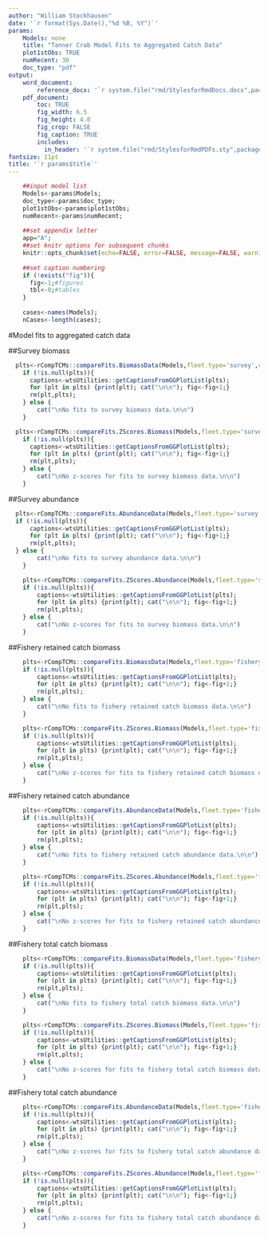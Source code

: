 ```yaml
---
author: "William Stockhausen"
date: '`r format(Sys.Date(),"%d %B, %Y")`'
params: 
    Models: none
    title: "Tanner Crab Model Fits to Aggregated Catch Data" 
    plot1stObs: TRUE
    numRecent: 30
    doc_type: "pdf"
output: 
    word_document: 
        reference_docx: '`r system.file("rmd/StylesforRmdDocs.docx",package="wtsUtilities")`'
    pdf_document: 
        toc: TRUE
        fig_width: 6.5
        fig_height: 4.0
        fig_crop: FALSE
        fig_caption: TRUE
        includes:
          in_header: '`r system.file("rmd/StylesforRmdPDFs.sty",package="wtsUtilities")`'
fontsize: 11pt
title: '`r params$title`'
---
```


```r
    ##input model list
    Models<-params$Models;
    doc_type<-params$doc_type;
    plot1stObs<-params$plot1stObs;
    numRecent<-params$numRecent;
    
    ##set appendix letter
    app="A";
    ##set knitr options for subsequent chunks
    knitr::opts_chunk$set(echo=FALSE, error=FALSE, message=FALSE, warning=FALSE, concordance=TRUE, fig.width=6.5, fig.height=7.0, dpi=300)
    
    ##set caption numbering
    if (!exists("fig")){
      fig<-1;#figures
      tbl<-0;#tables
    }
    
    cases<-names(Models);
    nCases<-length(cases);
```

#Model fits to aggregated catch data

##Survey biomass

```r
  plts<-rCompTCMs::compareFits.BiomassData(Models,fleet.type='survey',catch.type='index',plot1stObs=plot1stObs,verbose=FALSE,numRecent=numRecent);
    if (!is.null(plts)){
      captions<-wtsUtilities::getCaptionsFromGGPlotList(plts);
      for (plt in plts) {print(plt); cat("\n\n"); fig<-fig+1;}
      rm(plt,plts);
    } else {
        cat("\nNo fits to survey biomass data.\n\n")
    }
```

```r
  plts<-rCompTCMs::compareFits.ZScores.Biomass(Models,fleet.type='survey',catch.type='index',verbose=FALSE);
    if (!is.null(plts)){
      captions<-wtsUtilities::getCaptionsFromGGPlotList(plts);
      for (plt in plts) {print(plt); cat("\n\n"); fig<-fig+1;}
      rm(plt,plts);
    } else {
        cat("\nNo z-scores for fits to survey biomass data.\n\n")
    }
```
\FloatBarrier

\clearpage

##Survey abundance

```r
  plts<-rCompTCMs::compareFits.AbundanceData(Models,fleet.type='survey',catch.type='index',plot1stObs=plot1stObs,verbose=FALSE,numRecent=numRecent);
  if (!is.null(plts)){
      captions<-wtsUtilities::getCaptionsFromGGPlotList(plts);
      for (plt in plts) {print(plt); cat("\n\n"); fig<-fig+1;}
      rm(plt,plts);
  } else {
        cat("\nNo fits to survey abundance data.\n\n")
    }
```

```r
    plts<-rCompTCMs::compareFits.ZScores.Abundance(Models,fleet.type='survey',catch.type='index',verbose=FALSE);
    if (!is.null(plts)){
        captions<-wtsUtilities::getCaptionsFromGGPlotList(plts);
        for (plt in plts) {print(plt); cat("\n\n"); fig<-fig+1;}
        rm(plt,plts);
    } else {
        cat("\nNo z-scores for fits to survey biomass data.\n\n")
    }
```

\FloatBarrier

\clearpage

##Fishery retained catch biomass

```r
    plts<-rCompTCMs::compareFits.BiomassData(Models,fleet.type='fishery',catch.type='retained',plot1stObs=plot1stObs,verbose=FALSE,numRecent=numRecent);
    if (!is.null(plts)){
        captions<-wtsUtilities::getCaptionsFromGGPlotList(plts);
        for (plt in plts) {print(plt); cat("\n\n"); fig<-fig+1;}
        rm(plt,plts);
    } else {
        cat("\nNo fits to fishery retained catch biomass data.\n\n")
    }
```

```r
    plts<-rCompTCMs::compareFits.ZScores.Biomass(Models,fleet.type='fishery',catch.type='retained',verbose=FALSE);
    if (!is.null(plts)){
        captions<-wtsUtilities::getCaptionsFromGGPlotList(plts);
        for (plt in plts) {print(plt); cat("\n\n"); fig<-fig+1;}
        rm(plt,plts);
    } else {
        cat("\nNo z-scores for fits to fishery retained catch biomass data.\n\n")
    }
```

\FloatBarrier

\clearpage

##Fishery retained catch abundance

```r
    plts<-rCompTCMs::compareFits.AbundanceData(Models,fleet.type='fishery',catch.type='retained',plot1stObs=plot1stObs,verbose=FALSE,numRecent=numRecent);
    if (!is.null(plts)){
        captions<-wtsUtilities::getCaptionsFromGGPlotList(plts);
        for (plt in plts) {print(plt); cat("\n\n"); fig<-fig+1;}
        rm(plt,plts);
    } else {
        cat("\nNo fits to fishery retained catch abundance data.\n\n")
    }
```

```r
    plts<-rCompTCMs::compareFits.ZScores.Abundance(Models,fleet.type='fishery',catch.type='retained',verbose=FALSE);
    if (!is.null(plts)){
        captions<-wtsUtilities::getCaptionsFromGGPlotList(plts);
        for (plt in plts) {print(plt); cat("\n\n"); fig<-fig+1;}
        rm(plt,plts);
    } else {
        cat("\nNo z-scores for fits to fishery retained catch abundance data.\n\n")
    }
```

\FloatBarrier

\clearpage

##Fishery total catch biomass

```r
    plts<-rCompTCMs::compareFits.BiomassData(Models,fleet.type='fishery',catch.type='total',plot1stObs=plot1stObs,verbose=FALSE,numRecent=numRecent);
    if (!is.null(plts)){
        captions<-wtsUtilities::getCaptionsFromGGPlotList(plts);
        for (plt in plts) {print(plt); cat("\n\n"); fig<-fig+1;}
        rm(plt,plts);
    } else {
        cat("\nNo fits to fishery total catch biomass data.\n\n")
    }
```

```r
    plts<-rCompTCMs::compareFits.ZScores.Biomass(Models,fleet.type='fishery',catch.type='total',verbose=FALSE);
    if (!is.null(plts)){
        captions<-wtsUtilities::getCaptionsFromGGPlotList(plts);
        for (plt in plts) {print(plt); cat("\n\n"); fig<-fig+1;}
        rm(plt,plts);
    } else {
        cat("\nNo z-scores for fits to fishery total catch biomass data.\n\n")
    }
```

\FloatBarrier

\clearpage

##Fishery total catch abundance

```r
    plts<-rCompTCMs::compareFits.AbundanceData(Models,fleet.type='fishery',catch.type='total',plot1stObs=plot1stObs,verbose=FALSE,numRecent=numRecent);
    if (!is.null(plts)){
        captions<-wtsUtilities::getCaptionsFromGGPlotList(plts);
        for (plt in plts) {print(plt); cat("\n\n"); fig<-fig+1;}
        rm(plt,plts);
    } else {
        cat("\nNo z-scores for fits to fishery total catch abundance data.\n\n")
    }
```

```r
    plts<-rCompTCMs::compareFits.ZScores.Abundance(Models,fleet.type='fishery',catch.type='total',verbose=FALSE);
    if (!is.null(plts)){
        captions<-wtsUtilities::getCaptionsFromGGPlotList(plts);
        for (plt in plts) {print(plt); cat("\n\n"); fig<-fig+1;}
        rm(plt,plts);
    } else {
        cat("\nNo z-scores for fits to fishery total catch abundance data.\n\n")
    }
```
